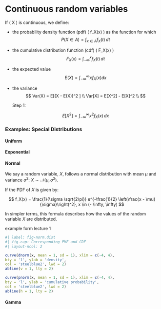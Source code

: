 # Continuous random variables

::: callout-tip
If ( X ) is continuous, we define:

-   the probability density function (pdf) ( f_X(x) ) as the function for which $$
    P(X \in A) = \int_{x \in A} f_X(t) \, dt
    $$

-   the cumulative distribution function (cdf) ( F_X(x) ) $$
    F_X(x) = \int_{-\infty}^{x} f_X(t) \, dt
    $$

-   the expected value $$
    E(X) = \int_{-\infty}^{\infty} x f_X(x) dx
    $$

-   the variance $$
    Var(X) = E[(X - E(X))^2 ] \\
    Var[X] = E[X^2] - E[X]^2 \\
    $$

    Step 1:

    $$
    E[X^2] = \int_{-\infty}^{\infty} x^2 f_X(x) \, dx
    $$
:::

### Examples: Special Distributions

#### Uniform

#### Exponential

#### Normal

We say a random variable, $X$, follows a normal distribution with mean $\mu$ and variance $\sigma^2$: $X \sim \mathcal{N}(\mu, \sigma^2)$.

If the PDF of $X$ is given by:

$$
f_X(x) = \frac{1}{\sigma \sqrt{2\pi}} 
  e^{-\frac{1}{2} \left(\frac{x - \mu}{\sigma}\right)^2}, 
  x \in (- \infty, \infty)
$$

In simpler terms, this formula describes how the values of the random variable $X$ are distributed.

example form lecture 1

```r
#| label: fig-norm.dist
#| fig-cap: Corresponding PMF and CDF
#| layout-ncol: 2

curve(dnorm(x, mean = 1, sd = 1), xlim = c(-4, 4),
bty = 'l', ylab = 'density',
col = 'steelblue2', lwd = 2)
abline(v = 1, lty = 2)

curve(pnorm(x, mean = 1, sd = 1), xlim = c(-4, 4),
bty = 'l', ylab = 'cumulative probability',
col = 'steelblue2', lwd = 2)
abline(h = 1, lty = 2)
```

#### Gamma

